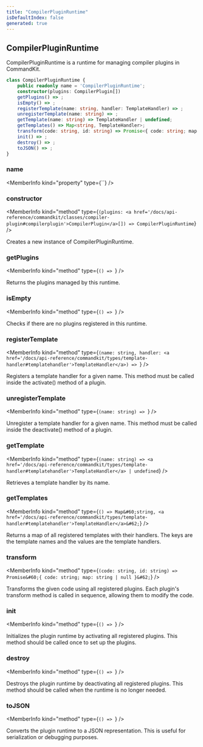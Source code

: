 ```yaml
---
title: "CompilerPluginRuntime"
isDefaultIndex: false
generated: true
---
```



<!-- This file was generated from the CommandKit source. Do not modify. Instead, re-run the "docgen" script -->


## CompilerPluginRuntime

<GenerationInfo sourceFile="packages/commandkit/src/plugins/plugin-runtime/CompilerPluginRuntime.ts" sourceLine="44" packageName="commandkit" />

CompilerPluginRuntime is a runtime for managing compiler plugins in CommandKit.

```ts title="Signature"
class CompilerPluginRuntime {
    public readonly name = 'CompilerPluginRuntime';
    constructor(plugins: CompilerPlugin[])
    getPlugins() => ;
    isEmpty() => ;
    registerTemplate(name: string, handler: TemplateHandler) => ;
    unregisterTemplate(name: string) => ;
    getTemplate(name: string) => TemplateHandler | undefined;
    getTemplates() => Map<string, TemplateHandler>;
    transform(code: string, id: string) => Promise<{ code: string; map: string | null }>;
    init() => ;
    destroy() => ;
    toJSON() => ;
}
```

<div className="members-wrapper">

### name

<MemberInfo kind="property" type={``}   />


### constructor

<MemberInfo kind="method" type={`(plugins: <a href='/docs/api-reference/commandkit/classes/compiler-plugin#compilerplugin'>CompilerPlugin</a>[]) => CompilerPluginRuntime`}   />

Creates a new instance of CompilerPluginRuntime.
### getPlugins

<MemberInfo kind="method" type={`() => `}   />

Returns the plugins managed by this runtime.
### isEmpty

<MemberInfo kind="method" type={`() => `}   />

Checks if there are no plugins registered in this runtime.
### registerTemplate

<MemberInfo kind="method" type={`(name: string, handler: <a href='/docs/api-reference/commandkit/types/template-handler#templatehandler'>TemplateHandler</a>) => `}   />

Registers a template handler for a given name.
This method must be called inside the activate() method of a plugin.
### unregisterTemplate

<MemberInfo kind="method" type={`(name: string) => `}   />

Unregister a template handler for a given name.
This method must be called inside the deactivate() method of a plugin.
### getTemplate

<MemberInfo kind="method" type={`(name: string) => <a href='/docs/api-reference/commandkit/types/template-handler#templatehandler'>TemplateHandler</a> | undefined`}   />

Retrieves a template handler by its name.
### getTemplates

<MemberInfo kind="method" type={`() => Map&#60;string, <a href='/docs/api-reference/commandkit/types/template-handler#templatehandler'>TemplateHandler</a>&#62;`}   />

Returns a map of all registered templates with their handlers.
The keys are the template names and the values are the template handlers.
### transform

<MemberInfo kind="method" type={`(code: string, id: string) => Promise&#60;{ code: string; map: string | null }&#62;`}   />

Transforms the given code using all registered plugins.
Each plugin's transform method is called in sequence, allowing them to modify the code.
### init

<MemberInfo kind="method" type={`() => `}   />

Initializes the plugin runtime by activating all registered plugins.
This method should be called once to set up the plugins.
### destroy

<MemberInfo kind="method" type={`() => `}   />

Destroys the plugin runtime by deactivating all registered plugins.
This method should be called when the runtime is no longer needed.
### toJSON

<MemberInfo kind="method" type={`() => `}   />

Converts the plugin runtime to a JSON representation.
This is useful for serialization or debugging purposes.


</div>
